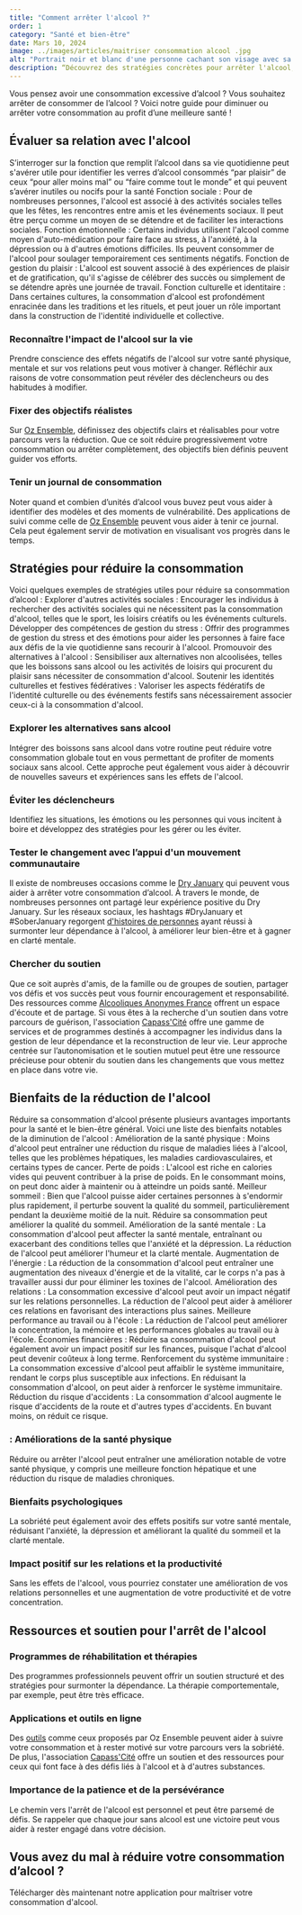 ```yaml
---
title: "Comment arrêter l'alcool ?"
order: 1
category: "Santé et bien-être"
date: Mars 10, 2024
image: ../images/articles/maitriser consommation alcool .jpg
alt: "Portrait noir et blanc d'une personne cachant son visage avec sa main. Interprétable comme un signe de refus."
description: “Découvrez des stratégies concrètes pour arrêter l'alcool, des conseils pour évaluer votre relation avec la boisson, et explorez les ressources et le soutien disponibles pour une vie plus équilibrée.”
---
```


Vous pensez avoir une consommation excessive d’alcool ? Vous souhaitez arrêter de consommer de l’alcool ? Voici notre guide pour diminuer ou arrêter votre consommation au profit d’une meilleure santé !

## Évaluer sa relation avec l'alcool

S’interroger sur la fonction que remplit l’alcool dans sa vie quotidienne peut s'avérer utile pour identifier les verres d’alcool consommés “par plaisir” de ceux “pour aller moins mal” ou “faire comme tout le monde” et qui peuvent s’avérer inutiles ou nocifs pour la santé
Fonction sociale : Pour de nombreuses personnes, l'alcool est associé à des activités sociales telles que les fêtes, les rencontres entre amis et les événements sociaux. Il peut être perçu comme un moyen de se détendre et de faciliter les interactions sociales.
Fonction émotionnelle : Certains individus utilisent l'alcool comme moyen d'auto-médication pour faire face au stress, à l'anxiété, à la dépression ou à d'autres émotions difficiles. Ils peuvent consommer de l'alcool pour soulager temporairement ces sentiments négatifs.
Fonction de gestion du plaisir : L'alcool est souvent associé à des expériences de plaisir et de gratification, qu'il s'agisse de célébrer des succès ou simplement de se détendre après une journée de travail.
Fonction culturelle et identitaire : Dans certaines cultures, la consommation d'alcool est profondément enracinée dans les traditions et les rituels, et peut jouer un rôle important dans la construction de l'identité individuelle et collective.

### Reconnaître l'impact de l'alcool sur la vie

Prendre conscience des effets négatifs de l'alcool sur votre santé physique, mentale et sur vos relations peut vous motiver à changer. Réfléchir aux raisons de votre consommation peut révéler des déclencheurs ou des habitudes à modifier.

### Fixer des objectifs réalistes

Sur [Oz Ensemble](https://ozensemble.fabrique.social.gouv.fr/), définissez des objectifs clairs et réalisables pour votre parcours vers la réduction. Que ce soit réduire progressivement votre consommation ou arrêter complètement, des objectifs bien définis peuvent guider vos efforts.

### Tenir un journal de consommation

Noter quand et combien d’unités d’alcool vous buvez peut vous aider à identifier des modèles et des moments de vulnérabilité. Des applications de suivi comme celle de [Oz Ensemble](https://ozensemble.fabrique.social.gouv.fr/) peuvent vous aider à tenir ce journal. Cela peut également servir de motivation en visualisant vos progrès dans le temps.

## Stratégies pour réduire la consommation

Voici quelques exemples de stratégies utiles pour réduire sa consommation d’alcool :
Explorer d'autres activités sociales : Encourager les individus à rechercher des activités sociales qui ne nécessitent pas la consommation d'alcool, telles que le sport, les loisirs créatifs ou les événements culturels.
Développer des compétences de gestion du stress : Offrir des programmes de gestion du stress et des émotions pour aider les personnes à faire face aux défis de la vie quotidienne sans recourir à l'alcool.
Promouvoir des alternatives à l'alcool : Sensibiliser aux alternatives non alcoolisées, telles que les boissons sans alcool ou les activités de loisirs qui procurent du plaisir sans nécessiter de consommation d'alcool.
Soutenir les identités culturelles et festives fédératives : Valoriser les aspects fédératifs de l'identité culturelle ou des événements festifs sans nécessairement associer ceux-ci à la consommation d'alcool.

### Explorer les alternatives sans alcool

Intégrer des boissons sans alcool dans votre routine peut réduire votre consommation globale tout en vous permettant de profiter de moments sociaux sans alcool. Cette approche peut également vous aider à découvrir de nouvelles saveurs et expériences sans les effets de l'alcool.

### Éviter les déclencheurs

Identifiez les situations, les émotions ou les personnes qui vous incitent à boire et développez des stratégies pour les gérer ou les éviter.

### Tester le changement avec l’appui d'un mouvement communautaire

Il existe de nombreuses occasions comme le [Dry January](https://ozensemble.fabrique.social.gouv.fr/blog/reussir-son-dry-january-avec-oz-ensemble) qui peuvent vous aider à arrêter votre consommation d’alcool. À travers le monde, de nombreuses personnes ont partagé leur expérience positive du Dry January. Sur les réseaux sociaux, les hashtags #DryJanuary et #SoberJanuary regorgent [d'histoires de personnes](https://ozensemble.fabrique.social.gouv.fr/blog/pourquoi-dry-january-change-la-vie-bienfaits-et-t%C3%A9moignages-inspirants) ayant réussi à surmonter leur dépendance à l'alcool, à améliorer leur bien-être et à gagner en clarté mentale.

### Chercher du soutien

Que ce soit auprès d'amis, de la famille ou de groupes de soutien, partager vos défis et vos succès peut vous fournir encouragement et responsabilité. Des ressources comme [Alcooliques Anonymes France](https://www.alcooliques-anonymes.fr/) offrent un espace d'écoute et de partage. Si vous êtes à la recherche d'un soutien dans votre parcours de guérison, l'association [Capass'Cité](https://capasscite.fr/presentation/) offre une gamme de services et de programmes destinés à accompagner les individus dans la gestion de leur dépendance et la reconstruction de leur vie. Leur approche centrée sur l’autonomisation et le soutien mutuel peut être une ressource précieuse pour obtenir du soutien dans les changements que vous mettez en place dans votre vie.

## Bienfaits de la réduction de l'alcool

Réduire sa consommation d'alcool présente plusieurs avantages importants pour la santé et le bien-être général. Voici une liste des bienfaits notables de la diminution de l'alcool :
Amélioration de la santé physique : Moins d'alcool peut entraîner une réduction du risque de maladies liées à l'alcool, telles que les problèmes hépatiques, les maladies cardiovasculaires, et certains types de cancer.
Perte de poids : L'alcool est riche en calories vides qui peuvent contribuer à la prise de poids. En le consommant moins, on peut donc aider à maintenir ou à atteindre un poids santé.
Meilleur sommeil : Bien que l'alcool puisse aider certaines personnes à s'endormir plus rapidement, il perturbe souvent la qualité du sommeil, particulièrement pendant la deuxième moitié de la nuit. Réduire sa consommation peut améliorer la qualité du sommeil.
Amélioration de la santé mentale : La consommation d'alcool peut affecter la santé mentale, entraînant ou exacerbant des conditions telles que l'anxiété et la dépression. La réduction de l'alcool peut améliorer l'humeur et la clarté mentale.
Augmentation de l'énergie : La réduction de la consommation d'alcool peut entraîner une augmentation des niveaux d'énergie et de la vitalité, car le corps n'a pas à travailler aussi dur pour éliminer les toxines de l'alcool.
Amélioration des relations : La consommation excessive d'alcool peut avoir un impact négatif sur les relations personnelles. La réduction de l'alcool peut aider à améliorer ces relations en favorisant des interactions plus saines.
Meilleure performance au travail ou à l'école : La réduction de l'alcool peut améliorer la concentration, la mémoire et les performances globales au travail ou à l'école.
Économies financières : Réduire sa consommation d'alcool peut également avoir un impact positif sur les finances, puisque l'achat d'alcool peut devenir coûteux à long terme.
Renforcement du système immunitaire : La consommation excessive d'alcool peut affaiblir le système immunitaire, rendant le corps plus susceptible aux infections. En réduisant la consommation d'alcool, on peut aider à renforcer le système immunitaire.
Réduction du risque d'accidents : La consommation d'alcool augmente le risque d'accidents de la route et d'autres types d'accidents. En buvant moins, on réduit ce risque.

### : Améliorations de la santé physique

Réduire ou arrêter l'alcool peut entraîner une amélioration notable de votre santé physique, y compris une meilleure fonction hépatique et une réduction du risque de maladies chroniques.

### Bienfaits psychologiques

La sobriété peut également avoir des effets positifs sur votre santé mentale, réduisant l'anxiété, la dépression et améliorant la qualité du sommeil et la clarté mentale.

### Impact positif sur les relations et la productivité

Sans les effets de l'alcool, vous pourriez constater une amélioration de vos relations personnelles et une augmentation de votre productivité et de votre concentration.

## Ressources et soutien pour l'arrêt de l'alcool

### Programmes de réhabilitation et thérapies

Des programmes professionnels peuvent offrir un soutien structuré et des stratégies pour surmonter la dépendance. La thérapie comportementale, par exemple, peut être très efficace.

### Applications et outils en ligne

Des [outils](https://ozensemble.fabrique.social.gouv.fr/#how-it-works) comme ceux proposés par Oz Ensemble peuvent aider à suivre votre consommation et à rester motivé sur votre parcours vers la sobriété. De plus, l'association [Capass'Cité](https://capasscite.fr/presentation/) offre un soutien et des ressources pour ceux qui font face à des défis liés à l'alcool et à d'autres substances.

### Importance de la patience et de la persévérance

Le chemin vers l'arrêt de l'alcool est personnel et peut être parsemé de défis. Se rappeler que chaque jour sans alcool est une victoire peut vous aider à rester engagé dans votre décision.

## Vous avez du mal à réduire votre consommation d’alcool ?

Télécharger dès maintenant notre application pour maîtriser votre consommation d'alcool.
